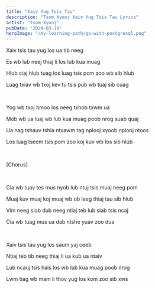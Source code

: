 ```yaml
---
title: "Xaiv Yug Tsis Tau"
description: "Tsom Xyooj Xaiv Yug Tsis Tau Lyrics"
artist: "Tsom Xyooj"
pubDate: "2024-03-19"
heroImage: "/my-learning-path/go-with-postgresql.png"
---
```


Xaiv tsis tau yug los ua tib neeg

Es wb lub neej thiaj li los lub kua muag

Hlub ciaj hlub tuag los luag tsis pom zoo wb sib hlub

Luag txiav wb txoj kev tu tsis pub wb tuaj sib cuag

<br />

Yog wb txoj hmoo los neeg txhob txwm ua

Mob wb ua luaj wb lub kua muag poob nrog suab quaj

Ua nag tshauv tshia ntxawm tag nplooj xyoob nplooj ntoos

Los luag tseem tsis pom zoo koj kuv wb los sib hlub

<br />

[Chorus]

<br />

Cia wb tuav tes mus nyob lub ntuj tsis muaj neeg pom

Muaj kuv muaj koj muaj wb ob leeg thiaj tau sib hlub

Vim neeg siab dub neeg ntiaj teb lub siab tsis ncaj

Cia wb tuag mus ua dab ntshe yuav zoo dua

<br />

Xaiv tsis tau yug los saum yaj ceeb

Ntiaj teb tib neeg thiaj li ua kub ua ntaiv

Lub ncauj tsis hais los wb lub kua muag poob nrog

Lwm tiag wb mam li thov yug los kom zoo sib xws
